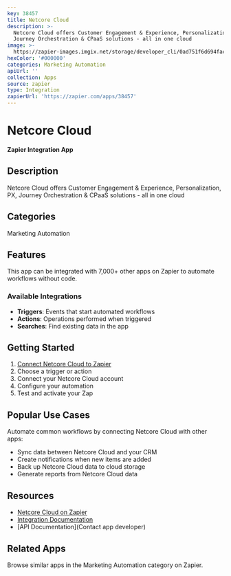 ```yaml
---
key: 38457
title: Netcore Cloud
description: >-
  Netcore Cloud offers Customer Engagement & Experience, Personalization, PX,
  Journey Orchestration & CPaaS solutions - all in one cloud
image: >-
  https://zapier-images.imgix.net/storage/developer_cli/0ad751f6d694fac1ac5379470d0474d4.png?auto=format%2Ccompress&ixlib=python-3.0.0&q=50
hexColor: '#000000'
categories: Marketing Automation
apiUrl: ''
collection: Apps
source: zapier
type: Integration
zapierUrl: 'https://zapier.com/apps/38457'
---
```

# Netcore Cloud

**Zapier Integration App**

## Description

Netcore Cloud offers Customer Engagement & Experience, Personalization, PX, Journey Orchestration & CPaaS solutions - all in one cloud

## Categories

Marketing Automation

## Features

This app can be integrated with 7,000+ other apps on Zapier to automate workflows without code.

### Available Integrations

- **Triggers**: Events that start automated workflows
- **Actions**: Operations performed when triggered
- **Searches**: Find existing data in the app

## Getting Started

1. [Connect Netcore Cloud to Zapier](https://zapier.com/apps/38457)
2. Choose a trigger or action
3. Connect your Netcore Cloud account
4. Configure your automation
5. Test and activate your Zap

## Popular Use Cases

Automate common workflows by connecting Netcore Cloud with other apps:

- Sync data between Netcore Cloud and your CRM
- Create notifications when new items are added
- Back up Netcore Cloud data to cloud storage
- Generate reports from Netcore Cloud data

## Resources

- [Netcore Cloud on Zapier](https://zapier.com/apps/38457)
- [Integration Documentation](https://zapier.com/apps/38457/integrations)
- [API Documentation](Contact app developer)

## Related Apps

Browse similar apps in the Marketing Automation category on Zapier.
